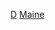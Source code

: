 {{United States topic|prefix=:Category:各年代}}
{{Commons category|Maine by decade}}

[[Category:緬因州各時期歷史|D]]
[[Category:各年代美国各州|Maine]]